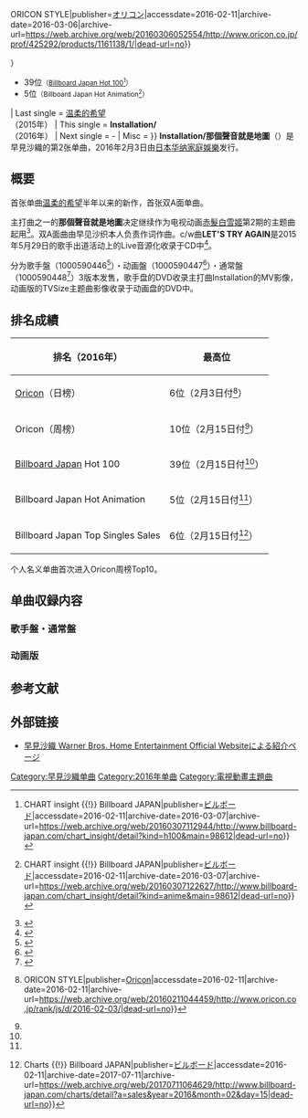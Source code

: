 {{Infobox Single
| Name            = Installation/{{lang|ja|その声が地図になる}}
| Artist          = [[早見沙織|早見沙織]]
| Album           = 
| A-side          = Installation<br />{{lang|ja|その声が地図になる}}
| B-side          = LET’S TRY AGAIN
| Released        = 2016年2月3日
| Format          = [[单曲|单曲]]
| Recorded        = 
| Genre           = [[J-POP|J-POP]]、[[动画歌曲|动画歌曲]]
| Length          = 4:57 / 3:43<ref name="tower1" />
| Label           = [[日本華納家庭娛樂|日本華納家庭娛樂]]
| Writer          = 早見沙織<br />[[矢吹香那|矢吹香那]]
| Producer        =
| Certification   = 
| Chart position  = * 10位<small>（[[Oricon|Oricon]]<ref name="oricon">{{Cite web|url=http://www.oricon.co.jp/prof/425292/products/1161138/1/|script-title=ja:Installation/その声が地図になる {{!}} 早見沙織 {{!}} ORICON STYLE|publisher=[[オリコン|オリコン]]|accessdate=2016-02-11|archive-date=2016-03-06|archive-url=https://web.archive.org/web/20160306052554/http://www.oricon.co.jp/prof/425292/products/1161138/1/|dead-url=no}}</ref>）</small>
* 39位<small>（[[Billboard|Billboard Japan Hot 100]]<ref name="h100">{{Cite web|url=http://www.billboard-japan.com/chart_insight/detail?kind=h100&main=98612|script-title=ja:Installation / 早見沙織 {{!}} CHART insight {{!}} Billboard JAPAN|publisher=[[ビルボード|ビルボード]]|accessdate=2016-02-11|archive-date=2016-03-07|archive-url=https://web.archive.org/web/20160307112944/http://www.billboard-japan.com/chart_insight/detail?kind=h100&main=98612|dead-url=no}}</ref>）</small>
* 5位<small>（Billboard Japan Hot Animation<ref name="hanime">{{Cite web|url=http://www.billboard-japan.com/chart_insight/detail?kind=anime&main=98612|script-title=ja:Installation / 早見沙織 {{!}} CHART insight {{!}} Billboard JAPAN|publisher=[[ビルボード|ビルボード]]|accessdate=2016-02-11|archive-date=2016-03-07|archive-url=https://web.archive.org/web/20160307122627/http://www.billboard-japan.com/chart_insight/detail?kind=anime&main=98612|dead-url=no}}</ref>）</small>
| Last single     = [[温柔的希望|温柔的希望]]<br />（2015年）
| This single     = '''Installation/{{lang|ja|その声が地図になる}}'''<br />（2016年）
| Next single     = -
| Misc = {{External music video|{{YouTube|t2uQUeqEYzE|早見沙織_Installation_MUSIC VIDEO試聴}}}}
}}
'''Installation/那個聲音就是地圖'''（{{lang-ja|インスタレーション/その声が地図になる}}）是早見沙織的第2张单曲，2016年2月3日由[[日本华纳家庭娛樂|日本华纳家庭娛樂]]发行。

== 概要 ==
首张单曲[[温柔的希望|温柔的希望]]半年以来的新作，首张双A面单曲。

主打曲之一的'''那個聲音就是地圖'''决定继续作为电视动画[[赤髮白雪姬|赤髮白雪姬]]第2期的主题曲起用<ref>{{Cite web|url=http://natalie.mu/music/news/166957|script-title=ja:早見沙織2ndシングルは自作詞自作曲の両A面 - 音楽ナタリー|publisher=[[Natalie_(網站)|natalie]]|date=2015-11-24|accessdate=2015-12-24|archive-date=2016-08-05|archive-url=https://web.archive.org/web/20160805221545/http://natalie.mu/music/news/166957|dead-url=no}}</ref>。双A面曲由早见沙织本人负责作词作曲。c/w曲'''LET'S TRY AGAIN'''是2015年5月29日的歌手出道活动上的Live音源化收录于CD中<ref>{{Cite web|url=http://www.animate.tv/news/details.php?id=1448522767|script-title=ja:早見さんが歌う『赤髪の白雪姫』2ndシーズンOPより詳細が判明｜アニメイトTV|publisher=[[アニメイトTV|アニメイトTV]]|date=2015-11-26|accessdate=2015-12-24|archive-date=2020-08-20|archive-url=https://web.archive.org/web/20200820233515/http://www.animate.tv/news/details.php?id=1448522767|dead-url=no}}</ref>。

分为歌手盤（1000590446<ref name="tower1">{{Cite web|url=http://tower.jp/item/4143438|script-title=ja:早見沙織/Installation/その声が地図になる (アーティスト盤) ［CD+DVD］ - TOWER RECORDS ONLINE|publisher=[[タワーレコード|タワーレコード]]|accessdate=2015-12-24|archive-date=2017-07-07|archive-url=https://web.archive.org/web/20170707034747/http://tower.jp/item/4143438|dead-url=no}}</ref>）・动画盤（1000590447<ref name="tower2">{{Cite web|url=http://tower.jp/item/4143439|script-title=ja:早見沙織/Installation/その声が地図になる (アニメ盤) ［CD+DVD］ - TOWER RECORDS ONLINE|publisher=[[タワーレコード|タワーレコード]]|accessdate=2015-12-24|archive-date=2017-07-07|archive-url=https://web.archive.org/web/20170707021718/http://tower.jp/item/4143439|dead-url=no}}</ref>）・通常盤（1000590448<ref name="tower3">{{Cite web|url=http://tower.jp/item/4143440|script-title=ja:早見沙織/Installation/その声が地図になる＜通常盤＞ - TOWER RECORDS ONLINE|publisher=[[タワーレコード|タワーレコード]]|accessdate=2015-12-24|archive-date=2017-07-07|archive-url=https://web.archive.org/web/20170707034743/http://tower.jp/item/4143440|dead-url=no}}</ref>）3版本发售，歌手盘的DVD收录主打曲Installation的MV影像，动画版的TVSize主题曲影像收录于动画盘的DVD中。

== 排名成績 ==
{| class="wikitable" style="font-size:small;"
! 排名（2016年） !! 最高位
|-
| [[Oricon|Oricon]]（日榜） || 6位（2月3日付<ref>{{Cite web|url=http://www.oricon.co.jp/rank/js/d/2016-02-03/|script-title=ja:オリコンデイリー CDシングルランキング 2016年02月03日付 {{!}} ORICON STYLE|publisher=[[Oricon|Oricon]]|accessdate=2016-02-11|archive-date=2016-02-11|archive-url=https://web.archive.org/web/20160211044459/http://www.oricon.co.jp/rank/js/d/2016-02-03/|dead-url=no}}</ref>）
|-
| Oricon（周榜） || 10位（2月15日付<ref name="oricon" />）
|-
| [[Billboard|Billboard Japan]] Hot 100 || 39位（2月15日付<ref name="h100" />）
|-
| Billboard Japan Hot Animation || 5位（2月15日付<ref name="hanime" />）
|-
| Billboard Japan Top Singles Sales || 6位（2月15日付<ref>{{Cite web|url=http://www.billboard-japan.com/charts/detail?a=sales&year=2016&month=02&day=15|title=Billboard Japan Top Singles Sales {{!}} Charts {{!}} Billboard JAPAN|publisher=[[ビルボード|ビルボード]]|accessdate=2016-02-11|archive-date=2017-07-11|archive-url=https://web.archive.org/web/20170711064629/http://www.billboard-japan.com/charts/detail?a=sales&year=2016&month=02&day=15|dead-url=no}}</ref>）
|}
个人名义单曲首次进入Oricon周榜Top10。

== 单曲収録内容 ==
=== 歌手盤・通常盤 ===
{{tracklist
| collapsed       = 
| headline        = CD单曲<ref name="tower1" /><ref name="tower3" />
| extra_column    = 編曲
| total_length    = 26:51

| title1          = Installation
| note1           = 
| lyrics1         = [[早見沙織|早見沙織]]
| music1          = 早見沙織、[[矢吹香那|矢吹香那]]
| extra1          = [[前口渉|前口渉]]
| length1         = 4:57

| title2          = {{lang-ja|その声が地図になる}}
| note2           = 
| lyrics2         = 早見沙織、矢吹香那
| music2          = 早見沙織、矢吹香那
| extra2          = 前口渉
| length2         = 3:43

| title3          = LET'S TRY AGAIN
| note3           = 
| lyrics3         = [[Satomi|Satomi]]
| music3          = 倉内達矢
| extra3          = 倉内達矢
| length3         = 4:49

| title4          = Installation（Instrumental）
| note4           = 
| length4         = 4:52

| title5          = {{lang-ja|その声が地図になる}}（Instrumental）
| note5           = 
| length5         = 3:42

| title6          = LET'S TRY AGAIN（Instrumental）
| note6           = 
| length6         = 4:46
}}
{{tracklist
| collapsed       = 
| headline        = DVD（歌手盘付<ref name="tower1" />）
| total_length    = 

| title1          = Installation
| note1           = MV
| length1         = 
}}

=== 动画版 ===
{{tracklist
| collapsed       = 
| headline        = CDシングル<ref name="tower2" />
| extra_column    = 編曲
| total_length    = 28:31

| title1          = {{lang-ja|その声が地図になる}}
| note1           = 
| lyrics1         = 早見沙織、矢吹香那
| music1          = 早見沙織、矢吹香那
| extra1          = 前口渉
| length1         = 3:44

| title2          = Installation
| note2           = 
| lyrics2         = 早見沙織
| music2          = 早見沙織、矢吹香那
| extra2          = 前口渉
| length2         = 4:58

| title3          = LET'S TRY AGAIN
| note3           = 
| lyrics3         = Satomi
| music3          = 倉内達矢
| extra3          = 倉内達矢
| length3         = 4:49

| title4          = {{lang-ja|その声が地図になる}}（TV EDIT）
| note4           = ボーナストラック
| length4         = 1:34

| title5          = {{lang-ja|その声が地図になる}}（Instrumental）
| note5           = 
| length5         = 3:44

| title6          = Installation（Instrumental）
| note6           = 
| length6         = 4:53

| title7          = LET'S TRY AGAIN（Instrumental）
| note7           = 
| length7         = 4:47
}}
{{tracklist
| collapsed       = 
| headline        = DVD<ref name="tower2" />
| total_length    = 

| title1          = {{lang-ja|その声が地図になる}}
| note1           = 电视动画「赤发的白雪姫」tvsize 片头曲(OP)
| length1         = 
}}

== 参考文献 ==
{{Reflist}}

== 外部链接==
* [http://whv-amusic.com/hayamisaori/discography/single/index00050000.html 早見沙織 Warner Bros. Home Entertainment Official Websiteによる紹介ページ] {{Wayback|url=http://whv-amusic.com/hayamisaori/discography/single/index00050000.html |date=20200811131007 }}

{{DEFAULTSORT:いんすたれえしよんそのこえかちすになる}}

[[Category:早見沙織单曲|Category:早見沙織单曲]]
[[Category:2016年单曲|Category:2016年单曲]]
[[Category:電視動畫主題曲|Category:電視動畫主題曲]]